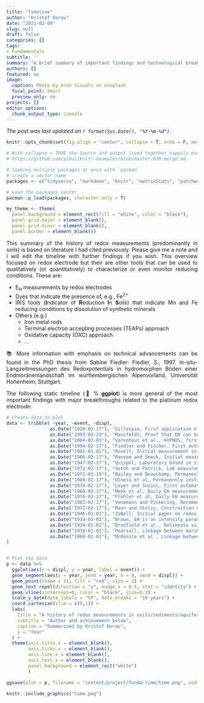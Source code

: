 ```yaml
---
title: "Timeline"
author: "Kristof Dorau"
date: "2021-02-09"
slug: null
draft: false
categories: []
tags:
- Fundamentals
subtitle: ''
summary: "A brief summary of important findings and technological breakthroughs"
authors: []
featured: no
image:
  caption: Photo by Aron Visuals on Unsplash
  focal_point: Smart
  preview_only: no
projects: []
editor_options: 
  chunk_output_type: console
---
```


*The post was last updated on `r format(Sys.Date(), "%Y-%m-%d")`.*

<div style="text-align: justify">


```r

knitr::opts_chunk$set(fig.align = "center", collapse = T, echo = F, message = FALSE, warning = FALSE)

# With collapse = TRUE the Source and output lived together happily ever in knitr.
# https://github.com/yihui/knitr-examples/blob/master/039-merge.md

# loading multiple packages at once with `pacman`
# create a vector name
packages <- c("tidyverse", "markdown", "knitr", "matrixStats", "patchwork", "lubridate", "plotly",  "naniar", "stlplus", "gt", "dygraphs", "htmltools", "zoo", "xts", "ggpmisc", "forcats", "RColorBrewer", "Kendall", "rstudioapi", "multcompView", "plyr", "bookdown", "janitor", "rstatix", "ggpubr", "moments", "tweetrmd", "ggthemes", "hexbin", "ggridges", "ggstream", "openair", "treemapify", "MBA", "akima", "sf", "rnaturalearth", "rnaturalearthdata", "rgeos", "ggspatial", "factoextra", "FactoMineR", "gapminder", "ggforce", "gh", "globals", "openintro", "profvis", "RSQLite", "shiny", "shinycssloaders", "shinyFeedback", "shinythemes", "testthat", "thematic", "tidyverse", "vroom", "waiter", "xml2", "zeallot", "shiny", "rsconnect", "Evapotranspiration", "ggtext", "scales", "ggcorrplot", "pracma", "kableExtra", "ggrepel")

# Load the packages vector 
pacman::p_load(packages, character.only = T)

my_theme <- theme(
  panel.background = element_rect(fill = "white", color = "black"),
  panel.grid.major = element_blank(), 
  panel.grid.minor = element_blank(), 
  panel.border = element_blank())

```

This summary of the history of redox measurements (predominantly in soils) is based on literature I had cited previously. Please give me a note and I will edit the timeline with further findings if you wish. This overview focused on redox electrode but their are other tools that can be used to qualitatively (or quantitatively) to characterize or even monitor reducing conditions. These are:

* E~H~ measurements by redox electrodes  
* Dyes that indicate the presence of, e.g., Fe^2+^  
* IRIS tools (**I**ndicator of **R**eduction **I**n **S**oils) that indicate Mn and Fe reducing conditions by dissolution of synthetic minerals
* Others (e.g.) 
    + Iron metal rods
    + Terminal electron accepting processes (TEAPs) approach
    + Oxidative capacity (OXC) approach
    + ...

📚 More information with emphasis on technical advancements can be found in the PhD thesis from Sabine Fiedler:
Fiedler, S., 1997. In-situ-Langzeitmessungen des Redoxpotentials in hydromorphen Böden einer Endmoränenlandschaft im württembergischen Alpenvorland, Universität Hohenheim, Stuttgart.

The following static timeline (💯 % **ggplot**) is more general of the most important findings with major breakthroughs related to the platinum redox electrode:

```r
# Create data to plot
data <- tribble( ~year, ~event, ~displ,
                as.Date("1920-02-17"), "Gillespie, First application of Pt electrodes in soil slurries", 0.1,
                as.Date("1993-03-29"), "Mansfeldt, Proof that EH can be measured up to 20 months in situ", 0.1,
                as.Date("2004-02-01"), "Vorenhout et al., HYPNOS, first commercial available redox logger", 0.1,
                as.Date("1994-02-17"), "Fiedler und Fischer, First automatic device for longtime recording of EH", 0.1, 
                as.Date("1981-01-01"), "Rovell, Initial measurement in soil suspension", 0.1, # Summarized by Fiedler and Fischer 1994
                as.Date("1986-02-17"), "Ransom and Smeck, Initial measurement in soil solution", 0.1,
                as.Date("1947-02-17"), "Quispel, Laboratory based in situ measurement", 0.1,
                as.Date("1972-02-17"), "Gotoh and Patrick, Lab measurements to explore Mn and Fe solubility", 0.1,
                as.Date("1971-03-19"), "Bailey and Beauchamp, Permanently installed electrodes for 20 days", 0.1,
                as.Date("1989-02-17"), "Olness et al, Permanently installed electrodes for two growing seasons", 0.1,
                as.Date("1978-02-17"), "Loyer and Susini, First automation of data loging", 0.1,
                as.Date("1968-02-17"), "Meek et al, Daily EH measurement with multiple replicates for 7 days", 0.1,
                as.Date("1976-02-17"), "Flühler et al, Daily EH measurement with multiple replicates for 22 days", 0.1,
                as.Date("1983-02-17"), "Venemann and Pickering, Recommendation to use a salt bridge", 0.1,
                as.Date("1972-02-17"), "Mann and Stolzy, Construction of waterproof Pt electrodes", 0.1,
                as.Date("1946-01-01"), "ZoBell, Initial paper on redox measurements in marine sediments", 0.1,
                as.Date("1934-01-01"), "Brown, EH is an intensity parameter and introduction of poise as measure of redox capacity", 0.1,
                as.Date("1934-01-01"), "Bradfield et al., Delineate suitable orchyard plantings spots by in situ EH data", 0.1,
                as.Date("1938-01-01"), "Pearsall, Linkage between marsh vegetation and redox zonation", 0.1,
                as.Date("1960-01-01"), "McKenzie et al., Linkage between redox conditions and pedogenesis", 0.1
)


# Plot the data
p <- data %>%
  ggplot(aes(x = displ, y = year, label = event)) +
  geom_segment(aes(y = year, yend = year, x = 0, xend = displ)) +
  geom_point(shape = 21, fill = "red", size = 3) +
  geom_text_repel(direction = "y", nudge_x = 0.5, stat = "identity") +
  geom_vline(xintercept=0, color = "black", size=0.3) +
  scale_y_date(date_labels = "%Y", date_breaks = "10 years") +
  coord_cartesian(xlim = c(0,1)) +
  labs(
    title = "A history of redox measurements in soils/sediments/aquifers",
    subtitle = "Author and achievement below",
    caption = "Summarized by Kristof Dorau", 
    y = "Year"
  ) +
  theme(axis.title.x = element_blank(),
        axis.ticks.x = element_blank(),
        axis.line.x = element_blank(),
        axis.text.x = element_blank(),
        panel.background = element_rect("white")
        )

ggsave(plot = p, filename = "content/project/funda-time/time.png", width = 7, height = 11)

```

```r
knitr::include_graphics("time.png")
```

